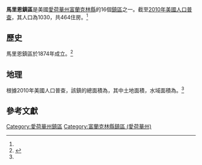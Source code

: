 {{Infobox settlement
|official_name            = 馬里恩鎮區
|native_name              = Marion Township
|settlement_type          = [[鎮區_(美國)|鎮區]]
|nickname                 = 
|motto                    =

<!-- Images -->
|image_skyline            = 
|imagesize                = 
|image_caption            = 
|image_flag               = 
|image_seal               =

<!-- Maps -->
|image_map                = Map_highlighting_Marion_Township,_Franklin County,_Iowa.svg
|mapsize                  = 250px
|map_caption              = 在富蘭克林縣中的位置
|image_map1               = 
|mapsize1                 = 
|map_caption1             =

<!-- Location -->
|subdivision_type         = [[世界地理索引|国家]]
|subdivision_name         = {{USA}}
|subdivision_type1        = [[美国行政区划|州]]
|subdivision_name1        = {{flag|Iowa}}
|subdivision_type2        = [[愛荷華州县级行政区列表|縣]]
|subdivision_name2        = [[富蘭克林縣_(愛荷華州)|富蘭克林縣]]
|government_footnotes     = 
|leader_title             = 
|leader_name              = 
|leader_title1            = 
|leader_name1             = 
|established_title        = 
|established_date         =

<!-- Area -->
|area_footnotes           = 
|area_magnitude           = 
|unit_pref                = Imperial
|area_total_sq_mi         = 36.6
|area_land_sq_mi          = 36.56
|area_water_sq_mi         = 0.03
|area_water_percent       = 0

<!-- Population -->
|population_as_of         = [[2010年美國人口普查|2010]]
|population_footnotes     = <ref name="Gazetteer">{{cite web|title=2010 Census Gazetteer|url=https://www.census.gov/geo/maps-data/data/docs/gazetteer/county_sub_list_19.txt|publisher=[[United_States_Census_Bureau|United States Census Bureau]]|accessdate=2014-02-21|url-status=dead|archiveurl=https://web.archive.org/web/20140223183305/http://www.census.gov/geo/maps-data/data/docs/gazetteer/county_sub_list_19.txt|archivedate=2014-02-23}}</ref>
|population_total         = 1030
|population_density_sq_mi = 28

<!-- General information -->
|elevation_footnotes      = 
|elevation_m              = 377
|elevation_ft             = 1237
|coordinates              = {{coord|42|46|30|N|93|19|15|W|region:US-IA|display=inline,title}}

<!-- Area/postal codes & others -->
|timezone                 = 
|utc_offset               = 
|timezone_DST             = 
|utc_offset_DST           = 
|postal_code_type         = [[美國郵區編號|郵區編號]]
|postal_code              = 50431, 50441, 50452, 50475
|area_code                = 
|blank_name               = [[地名信息系统|GNIS ID]]
|blank_info               = 0468351<ref>{{cite gnis|0468351|Marion Township, Franklin County, Iowa|2014-02-21}}</ref>
|website                  = 
|footnotes                = 
}}

'''馬里恩鎮區'''是美國[[愛荷華州|愛荷華州]][[富蘭克林縣_(愛荷華州)|富蘭克林縣]]的16個[[鎮區_(美國)|鎮區]]之一。截至[[2010年美國人口普查|2010年美國人口普查]]，其人口為1030，共464住房。<ref name="Gazetteer"/>

== 歷史 ==
馬里恩鎮區於1874年成立。<ref>{{cite book | url=https://books.google.com/books?id=snoUAAAAYAAJ&pg=PA331#v=onepage&q&f=false | title=History of Franklin County, Iowa: A Record of Settlement, Organization, Progress and Achievement, Volume 1 | publisher=S. J. Clarke Publishing Company | author=Stuart, I. L. | year=1914 | pages=331 | access-date=2020-07-14 | archive-date=2014-06-29 | archive-url=https://web.archive.org/web/20140629023624/http://books.google.com/books?id=snoUAAAAYAAJ&pg=PA331#v=onepage&q&f=false | dead-url=no }}</ref>
== 地理 ==
根據2010年美國人口普查，該鎮的總面積為{{convert|36.6|sqmi}}，其中土地面積{{convert|36.56|sqmi}}，水域面積為{{convert|0.03|sqmi}}。<ref name="Gazetteer"/>
== 參考文獻 ==
{{reflist}}

{{富蘭克林縣 (愛荷華州)}}
[[Category:愛荷華州鎮區|Category:愛荷華州鎮區]]
[[Category:富蘭克林縣鎮區_(愛荷華州)|Category:富蘭克林縣鎮區 (愛荷華州)]]

{{Iowa-geo-stub}}